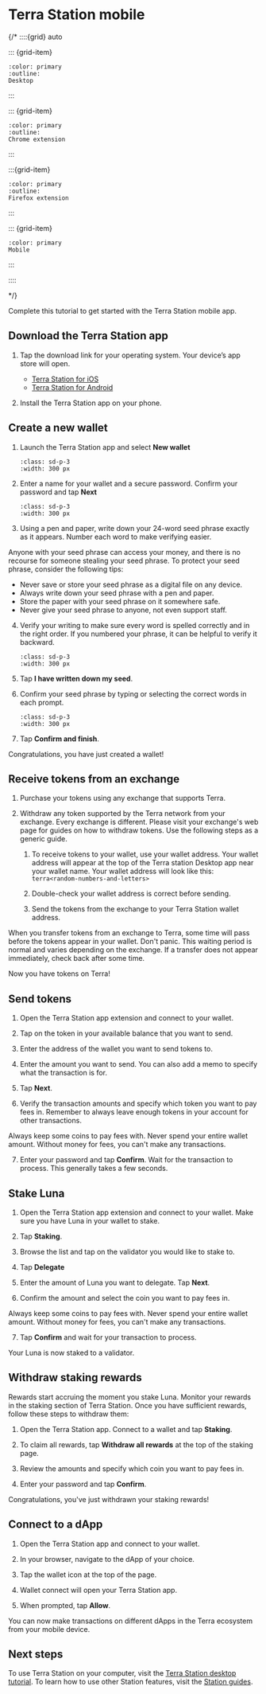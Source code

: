 
# Terra Station mobile

{/*
::::{grid} auto

::: {grid-item}
```{button-link} terra-station-desktop.html
:color: primary
:outline:
Desktop
```
:::

::: {grid-item}
```{button-link} terra-station-extension.html
:color: primary
:outline:
Chrome extension
```
:::

:::{grid-item}
```{button-link} terra-station-firefox.html
:color: primary
:outline:
Firefox extension
```
:::

::: {grid-item}
```{button-link} terra-station-mobile.html
:color: primary
Mobile
```
:::

::::

*/}

Complete this tutorial to get started with the Terra Station mobile app.

## Download the Terra Station app

1. Tap the download link for your operating system. Your device’s app store will open.

   - [Terra Station for iOS](https://apps.apple.com/app/id1548434735)
   - [Terra Station for Android](https://play.google.com/store/apps/details?id=money.terra.station)

2. Install the Terra Station app on your phone.

## Create a new wallet

1. Launch the Terra Station app and select **New wallet**

   ```{image} /img/screens/mobile/new-wallet.PNG
   :class: sd-p-3
   :width: 300 px
   ```

2. Enter a name for your wallet and a secure password. Confirm your password and tap **Next**

   ```{image} /img/screens/mobile/new-input.PNG
   :class: sd-p-3
   :width: 300 px
   ```

3. Using a pen and paper, write down your 24-word seed phrase exactly as it appears. Number each word to make verifying easier.

<Admonition type="danger" title="Protect your seed phrase">

Anyone with your seed phrase can access your money, and there is no recourse for someone stealing your seed phrase. To protect your seed phrase, consider the following tips:

- Never save or store your seed phrase as a digital file on any device.
- Always write down your seed phrase with a pen and paper.
- Store the paper with your seed phrase on it somewhere safe.
- Never give your seed phrase to anyone, not even support staff.
</Admonition>

4. Verify your writing to make sure every word is spelled correctly and in the right order. If you numbered your phrase, it can be helpful to verify it backward.

   ```{image} /img/screens/mobile/seed.PNG
   :class: sd-p-3
   :width: 300 px
   ```

5. Tap **I have written down my seed**.

6. Confirm your seed phrase by typing or selecting the correct words in each prompt.

   ```{image} /img/screens/mobile/confirm.PNG
   :class: sd-p-3
   :width: 300 px
   ```

7. Tap **Confirm and finish**.

Congratulations, you have just created a wallet!

## Receive tokens from an exchange

1. Purchase your tokens using any exchange that supports Terra.

1. Withdraw any token supported by the Terra network from your exchange. Every exchange is different. Please visit your exchange's web page for guides on how to withdraw tokens. Use the following steps as a generic guide.

    1. To receive tokens to your wallet, use your wallet address. Your wallet address will appear at the top of the Terra station Desktop app near your wallet name. Your wallet address will look like this: `terra<random-numbers-and-letters>`

    1. Double-check your wallet address is correct before sending.

    1. Send the tokens from the exchange to your Terra Station wallet address.

<Admonition type="caution" title="Transfer wait times">

 When you transfer tokens from an exchange to Terra, some time will pass before the tokens appear in your wallet. Don't panic. This waiting period is normal and varies depending on the exchange. If a transfer does not appear immediately, check back after some time.

</Admonition>

Now you have tokens on Terra!

## Send tokens

1. Open the Terra Station app extension and connect to your wallet.

2. Tap on the token in your available balance that you want to send.  

3. Enter the address of the wallet you want to send tokens to.  

4. Enter the amount you want to send. You can also add a memo to specify what the transaction is for.  

5. Tap **Next**.

6. Verify the transaction amounts and specify which token you want to pay fees in. Remember to always leave enough tokens in your account for other transactions.

<Admonition type="caution" title="Keep coins for fees">

Always keep some coins to pay fees with. Never spend your entire wallet amount. Without money for fees, you can't make any transactions.

</Admonition>

7.  Enter your password and tap **Confirm**. Wait for the transaction to process. This generally takes a few seconds.

## Stake Luna

1. Open the Terra Station app extension and connect to your wallet. Make sure you have Luna in your wallet to stake.

2. Tap **Staking**.

3. Browse the list and tap on the validator you would like to stake to.

4. Tap **Delegate**

5. Enter the amount of Luna you want to delegate. Tap **Next**.

6. Confirm the amount and select the coin you want to pay fees in.

<Admonition type="caution" title="Keep coins for fees">

Always keep some coins to pay fees with. Never spend your entire wallet amount. Without money for fees, you can't make any transactions.

</Admonition>


7. Tap **Confirm** and wait for your transaction to process.

Your Luna is now staked to a validator.

## Withdraw staking rewards

Rewards start accruing the moment you stake Luna. Monitor your rewards in the staking section of Terra Station. Once you have sufficient rewards, follow these steps to withdraw them:

1. Open the Terra Station app. Connect to a wallet and tap **Staking**.

2. To claim all rewards, tap **Withdraw all rewards** at the top of the staking page.

2. Review the amounts and specify which coin you want to pay fees in.

3. Enter your password and tap **Confirm**.

Congratulations, you've just withdrawn your staking rewards!

## Connect to a dApp

1. Open the Terra Station app and connect to your wallet.

2. In your browser, navigate to the dApp of your choice. 

3. Tap the wallet icon at the top of the page.

4. Wallet connect will open your Terra Station app.

5. When prompted, tap **Allow**.

You can now make transactions on different dApps in the Terra ecosystem from your mobile device. 

## Next steps

To use Terra Station on your computer, visit the [Terra Station desktop tutorial](terra-station-desktop.mdx). To learn how to use other Station features, visit the [Station guides](../README.mdx).
